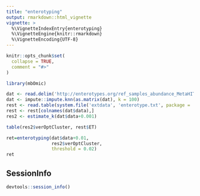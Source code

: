 ---
title: "enterotyping"
output: rmarkdown::html_vignette
vignette: >
  %\VignetteIndexEntry{enterotyping}
  %\VignetteEngine{knitr::rmarkdown}
  %\VignetteEncoding{UTF-8}
---

```{r, include = FALSE}
knitr::opts_chunk$set(
  collapse = TRUE,
  comment = "#>"
)
```

```{r setup}
library(mbOmic)
```

```{r}
dat <- read.delim('http://enterotypes.org/ref_samples_abundance_MetaHIT.txt')
dat <- impute::impute.knn(as.matrix(dat), k = 100)
rest <- read.table(system.file('extdata', 'enterotype.txt', package = 'mbOmic'))
rest <- rest[colnames(dat$data),]
res2 <- estimate_k(dat$data+0.001)
```

```{r}
table(res2$verOptCluster, rest$ET)
```

```{r}
ret=enterotyping(dat$data+0.01, 
                 res2$verOptCluster, 
                 threshold = 0.02)
ret
```


## SessionInfo
```{r}
devtools::session_info()
```
